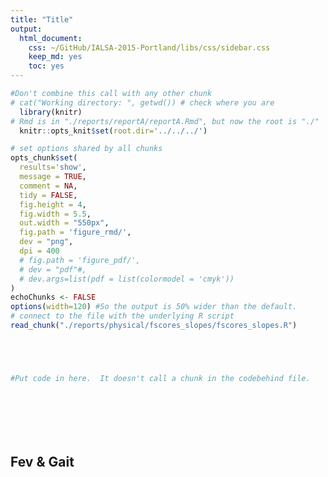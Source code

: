 ```yaml
---
title: "Title"
output:
  html_document:
    css: ~/GitHub/IALSA-2015-Portland/libs/css/sidebar.css
    keep_md: yes
    toc: yes
---
```


<!-- These two chunks should be added in the beginning of every .Rmd that you want to source an .R script -->
<!--  The 1st mandatory chunck  -->
<!--  Set the working directory to the repository's base directory -->
```r
#Don't combine this call with any other chunk 
# cat("Working directory: ", getwd()) # check where you are
  library(knitr)
# Rmd is in "./reports/reportA/reportA.Rmd", but now the root is "./"
  knitr::opts_knit$set(root.dir='../../../') 
```

<!--  The 2nd mandatory chunck  -->
<!-- Set the report-wide options, and point to the external code file. -->
```r
# set options shared by all chunks
opts_chunk$set(
  results='show', 
  message = TRUE,
  comment = NA, 
  tidy = FALSE,
  fig.height = 4, 
  fig.width = 5.5, 
  out.width = "550px",
  fig.path = 'figure_rmd/',     
  dev = "png",
  dpi = 400
  # fig.path = 'figure_pdf/',     
  # dev = "pdf"#,
  # dev.args=list(pdf = list(colormodel = 'cmyk'))
)
echoChunks <- FALSE
options(width=120) #So the output is 50% wider than the default.
# connect to the file with the underlying R script  
read_chunk("./reports/physical/fscores_slopes/fscores_slopes.R") 
```



<!-- Load 'sourced' R files.  Suppress the output when loading packages. --> 
```r
```


<!-- Load the sources.  Suppress the output when loading sources. --> 
```r
```


<!-- Load any Global functions and variables declared in the R file.  Suppress the output. --> 
```r
```

```r
```


<!-- Declare any global functions specific to a Rmd output.  Suppress the output. --> 
```r
#Put code in here.  It doesn't call a chunk in the codebehind file.
```

<!-- Load the datasets.   -->
```r
```

<!-- Tweak the datasets.   -->
```r
```

<!-- Basic table view.   -->
```r
```

<!-- Basic graph view.   -->
```r
```

```r
```


```r
```

## Fev & Gait
```r
```
